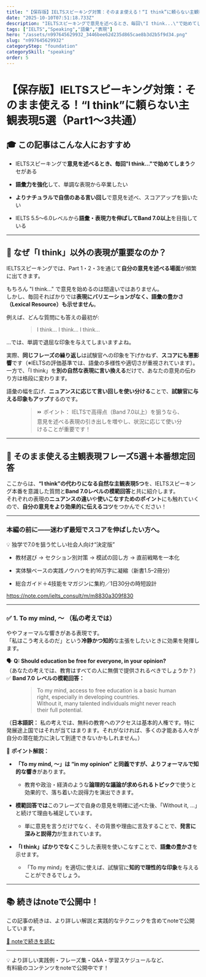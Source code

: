 ```yaml
---
title: "【保存版】IELTSスピーキング対策：そのまま使える！“I think”に頼らない主観表現5選（Part1〜3共通）"
date: "2025-10-10T07:51:18.733Z"
description: "IELTSスピーキングで意見を述べるとき、毎回\"I think...\"で始めてしまうクセがある"
tags: ["IELTS","Speaking","語彙","表現"]
hero: "/assets/n997645629932_3446bee62d235d865cae8b3d2b5f9d34.png"
slug: "n997645629932"
categoryStep: "foundation"
categorySkill: "speaking"
order: 5
---
```




<h1>【保存版】IELTSスピーキング対策：そのまま使える！“I think”に頼らない主観表現5選（Part1〜3共通）</h1>
<figure name="c28a502e-2e4d-44ad-8351-992fa02c9410"><OptimizedImage
  src="/assets/n997645629932_3446bee62d235d865cae8b3d2b5f9d34.png"
/><figcaption></figcaption></figure><h2 name="ad70a1fb-57ef-4730-8900-63b2f8d35579" id="ad70a1fb-57ef-4730-8900-63b2f8d35579">🎓 この記事はこんな人におすすめ</h2><figure name="037b8c95-cb61-4040-9df2-7c5128b68cc6" id="037b8c95-cb61-4040-9df2-7c5128b68cc6"><OptimizedImage
  src="/assets/n997645629932_1754925861-djAbRyVhlcwpBMega0KFCZE2.png"
  width={620}
  height={346}
/><figcaption></figcaption></figure><ul name="2402c230-b2ac-42fe-850a-fe7616e25401" id="2402c230-b2ac-42fe-850a-fe7616e25401"><li><p name="b0d550d4-1b42-4cf3-b5f9-ca4849e4d95e" id="b0d550d4-1b42-4cf3-b5f9-ca4849e4d95e">IELTSスピーキングで<strong>意見を述べるとき、毎回"I think..."で始めてしまう</strong>クセがある</p></li><li><p name="0e12e7cb-84b1-47ed-843f-51668ec7b87b" id="0e12e7cb-84b1-47ed-843f-51668ec7b87b"><strong>語彙力を強化</strong>して、単調な表現から卒業したい</p></li><li><p name="920ba50a-5498-4b89-bd7e-f210d29840ba" id="920ba50a-5498-4b89-bd7e-f210d29840ba"><strong>よりナチュラルで自信のある言い回し</strong>で意見を述べ、スコアアップを狙いたい</p></li><li><p name="6a1582ed-0d2f-4fef-b782-de9c08cc8939" id="6a1582ed-0d2f-4fef-b782-de9c08cc8939">IELTS 5.5～6.0レベルから<strong>語彙・表現力を伸ばしてBand 7.0以上</strong>を目指している</p></li></ul><hr /><h2 name="bf5abc95-9483-4d90-b3ed-12e1a907767d" id="bf5abc95-9483-4d90-b3ed-12e1a907767d">🔑 なぜ「I think」以外の表現が重要なのか？</h2><figure name="38ea0fc4-082b-4dd2-ba7e-8546b0abfde2" id="38ea0fc4-082b-4dd2-ba7e-8546b0abfde2"><OptimizedImage
  src="/assets/n997645629932_1754925876-pT1CanOloJYMjRq0Im45k2zg.png"
  width={620}
  height={376}
/><figcaption></figcaption></figure><p name="d0d3a5ff-0b76-4719-99e0-2577fc51c096" id="d0d3a5ff-0b76-4719-99e0-2577fc51c096">IELTSスピーキングでは、Part 1・2・3を通じて<strong>自分の意見を述べる場面</strong>が頻繁に出てきます。</p><p name="1aec505c-6234-47c7-9603-c041df1708d1" id="1aec505c-6234-47c7-9603-c041df1708d1">もちろん "I think..." で意見を始めるのは間違いではありません。<br />しかし、毎回そればかりでは<strong>表現にバリエーションがなく、語彙の豊かさ（Lexical Resource）も示せません</strong>。</p><p name="ff55a2a9-227c-4392-bfe1-e5dbe02d41c2" id="ff55a2a9-227c-4392-bfe1-e5dbe02d41c2">例えば、どんな質問にも答えの最初が:</p><figure name="45935cd1-b479-41a1-8a12-9970a1cef2be" id="45935cd1-b479-41a1-8a12-9970a1cef2be"><blockquote><p name="620c492d-d2b0-4b34-b261-1e654400e08d" id="620c492d-d2b0-4b34-b261-1e654400e08d">I think... I think... I think...</p></blockquote><figcaption></figcaption></figure><p name="8d53d8d2-92ad-44f5-aa7f-4b2aaf6fa1c7" id="8d53d8d2-92ad-44f5-aa7f-4b2aaf6fa1c7">...では、単調で退屈な印象を与えてしまいますよね。</p><p name="704e23b6-85fa-4b52-8e2d-75511a36bc8f" id="704e23b6-85fa-4b52-8e2d-75511a36bc8f">実際、<strong>同じフレーズの繰り返し</strong>は試験官への印象を下げかねず、<strong>スコアにも悪影響</strong>です（※IELTSの評価基準では、語彙の多様性や適切さが重視されています）。<br />一方で、「I think」を<strong>別の自然な表現に言い換える</strong>だけで、あなたの意見の伝わり方は格段に変わります。</p><p name="824bb721-c7e1-44f6-add7-ad461319aa9f" id="824bb721-c7e1-44f6-add7-ad461319aa9f">語彙の幅を広げ、<strong>ニュアンスに応じて言い回しを使い分ける</strong>ことで、<strong>試験官に与える印象もアップ</strong>するのです。</p><figure name="ed6127bc-d95d-4659-a99a-df1ae34e6b81" id="ed6127bc-d95d-4659-a99a-df1ae34e6b81"><blockquote><p name="d2f0fbc1-6be8-4db2-ae80-9acf8e22c052" id="d2f0fbc1-6be8-4db2-ae80-9acf8e22c052">⏩ ポイント： IELTSで高得点（Band 7.0以上）を狙うなら、意見を述べる表現の引き出しを増やし、状況に応じて使い分けることが重要です！</p></blockquote><figcaption></figcaption></figure><hr /><h2 name="c555baa3-db67-41e9-b868-828536abb9cf" id="c555baa3-db67-41e9-b868-828536abb9cf">📘 そのまま使える主観表現フレーズ5選＋本番想定回答</h2><p name="219bc941-f5ac-4d18-9eff-2a8f7cba2d5c" id="219bc941-f5ac-4d18-9eff-2a8f7cba2d5c">ここからは、<strong>“I think”の代わりになる自然な主観表現5つ</strong>を、IELTSスピーキング本番を意識した質問と<strong>Band 7.0レベルの模範回答</strong>と共に紹介します。<br />それぞれの表現の<strong>ニュアンスの違い</strong>や<strong>使いこなすためのポイント</strong>にも触れていくので、<strong>自分の意見をより効果的に伝えるコツ</strong>をつかんでください！</p><hr /><h3 name="8ae109c7-54c8-4e57-ac78-f2d52ac93b37" id="8ae109c7-54c8-4e57-ac78-f2d52ac93b37">本編の前に——迷わず最短でスコアを伸ばしたい方へ。</h3><p name="a7b1d2d4-95a2-4feb-9b88-36328a857e24" id="a7b1d2d4-95a2-4feb-9b88-36328a857e24">💡 独学で7.0を狙う忙しい社会人向け“決定版”</p><ul name="29d0d64c-91fd-46bb-b62c-27fac31991d5" id="29d0d64c-91fd-46bb-b62c-27fac31991d5"><li><p name="e495319e-7a60-4680-a6c2-18998ac005a9" id="e495319e-7a60-4680-a6c2-18998ac005a9">教材選び → セクション別対策 → 模試の回し方 → 直前戦略を一本化</p></li><li><p name="0d2cbf7a-4ce3-466a-89b3-bbc2b79fe6ae" id="0d2cbf7a-4ce3-466a-89b3-bbc2b79fe6ae">実体験ベースの実践ノウハウを約16万字に凝縮（新書1.5–2冊分）</p></li><li><p name="be793e33-fd54-4537-877b-9cdd8d7cfe49" id="be793e33-fd54-4537-877b-9cdd8d7cfe49">総合ガイド＋4技能をマガジンに集約／1日30分の時短設計</p></li></ul><p name="5f69df3b-0246-408d-ae58-e878135a2ccc"><a href="https://note.com/ielts_consult/m/m8830a309f830">https://note.com/ielts_consult/m/m8830a309f830</a></p><hr /><h3 name="000c06b6-0d3b-4544-9877-92ce47c84096" id="000c06b6-0d3b-4544-9877-92ce47c84096">✅ 1. To my mind, ～ （私の考えでは）</h3><figure name="dccce4e3-88ce-475d-a3c8-a48a1eda5a72" id="dccce4e3-88ce-475d-a3c8-a48a1eda5a72"><OptimizedImage
  src="/assets/n997645629932_1754925889-GAQq4b8eEpftdCFlPIKxRJu9.png"
  width={620}
  height={361}
/><figcaption></figcaption></figure><p name="e967c281-01d6-424a-a390-337131753e3b" id="e967c281-01d6-424a-a390-337131753e3b">ややフォーマルな響きがある表現です。<br />「私はこう考えるのだ」という<strong>冷静かつ知的</strong>な主張をしたいときに効果を発揮します。</p><p name="8d18d60e-3dd9-4901-90d6-635bc35bfb4e" id="8d18d60e-3dd9-4901-90d6-635bc35bfb4e">🗣️ <strong>Q: Should education be free for everyone, in your opinion?</strong><br />（あなたの考えでは、教育はすべての人に無償で提供されるべきでしょうか？）<br />✅ <strong>Band 7.0 レベルの模範回答：</strong></p><figure name="0fb97c6c-01c1-4eb7-9824-7ef7ee808faf" id="0fb97c6c-01c1-4eb7-9824-7ef7ee808faf"><blockquote><p name="b561c659-52ef-42a4-8160-a66f08d3893e" id="b561c659-52ef-42a4-8160-a66f08d3893e">To my mind, access to free education is a basic human right, especially in developing countries.<br />Without it, many talented individuals might never reach their full potential.</p></blockquote><figcaption></figcaption></figure><p name="5778e277-4666-4272-af8a-8b3c05316204" id="5778e277-4666-4272-af8a-8b3c05316204">（<strong>日本語訳：</strong> 私の考えでは、無料の教育へのアクセスは基本的人権です。特に発展途上国ではそれが当てはまります。それがなければ、多くの才能ある人々が自分の潜在能力に決して到達できないかもしれません。）</p><p name="325f2438-1584-47be-b4b7-09ff0cd96e51" id="325f2438-1584-47be-b4b7-09ff0cd96e51">🧠 <strong>ポイント解説：</strong></p><ul name="40a3a9a4-c317-42ec-81d3-c6de6c82ca0a" id="40a3a9a4-c317-42ec-81d3-c6de6c82ca0a"><li><p name="9163d1fe-cc02-4f63-82dd-c0c9c603598e" id="9163d1fe-cc02-4f63-82dd-c0c9c603598e"><strong>「To my mind, ～」は “in my opinion” と同義ですが、よりフォーマルで知的な響き</strong>があります。</p><ul name="8b7af809-1b68-4d4f-b3d1-f0fd71ef04b4" id="8b7af809-1b68-4d4f-b3d1-f0fd71ef04b4"><li><p name="ffa3cf78-8b30-456a-be67-d84e328ac908" id="ffa3cf78-8b30-456a-be67-d84e328ac908">教育や政治・経済のような<strong>論理的な議論が求められるトピック</strong>で使うと効果的で、落ち着いた説得力を演出できます。</p></li></ul></li><li><p name="1b5e7e20-c5c7-4699-8167-a5d36f85f171" id="1b5e7e20-c5c7-4699-8167-a5d36f85f171"><strong>模範回答では</strong>このフレーズで自身の意見を明確に述べた後、「Without it, ...」と続けて理由も補足しています。</p><ul name="c610b129-1859-469b-8cea-29ad637462a3" id="c610b129-1859-469b-8cea-29ad637462a3"><li><p name="51734980-211d-472e-b564-266b44b3f1b6" id="51734980-211d-472e-b564-266b44b3f1b6">単に意見を言うだけでなく、その背景や理由に言及することで、<strong>発言に深みと説得力</strong>が生まれています。</p></li></ul></li><li><p name="4b73a18f-f284-457a-a65d-e4a3c0c31e9d" id="4b73a18f-f284-457a-a65d-e4a3c0c31e9d"><strong>「I think」ばかりでなく</strong>こうした表現を使いこなすことで、<strong>語彙の豊かさ</strong>を示せます。</p><ul name="123ee6f9-f976-41b9-aa96-9d26b10e6ae5" id="123ee6f9-f976-41b9-aa96-9d26b10e6ae5"><li><p name="4af06b21-a9e3-4f3f-b1a2-1afcdb556727" id="4af06b21-a9e3-4f3f-b1a2-1afcdb556727">「To my mind」を適切に使えば、試験官に<strong>知的で理性的な印象</strong>を与えることができるでしょう。</p></li></ul></li></ul><hr />
<h2>📚 続きはnoteで公開中！</h2>
<p>この記事の続きは、より詳しい解説と実践的なテクニックを含めてnoteで公開しています。</p>
<p>
<a href="https://note.com/ielts_consult/n/n997645629932" target="_blank" rel="noopener noreferrer">📖 noteで続きを読む</a>
</p>
<hr />
<p>
💡 より詳しい実践例・フレーズ集・Q&amp;A・学習スケジュールなど、<br />
有料級のコンテンツをnoteで公開中です！
</p>

